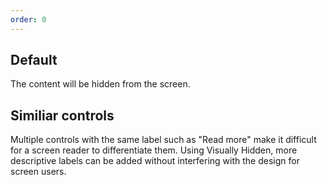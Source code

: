 ```yaml
---
order: 0
---
```



## Default

The content will be hidden from the screen.

<Example Component={VisuallyHiddenDefault} packageName="@atlaskit/visually-hidden" />

## Similiar controls

Multiple controls with the same label such as "Read more" make it difficult for a screen reader to differentiate them. Using Visually Hidden, more descriptive labels can be added without interfering with the design for screen users.

<Example Component={VisuallyHiddenButtonsExample} packageName="@atlaskit/visually-hidden" />
